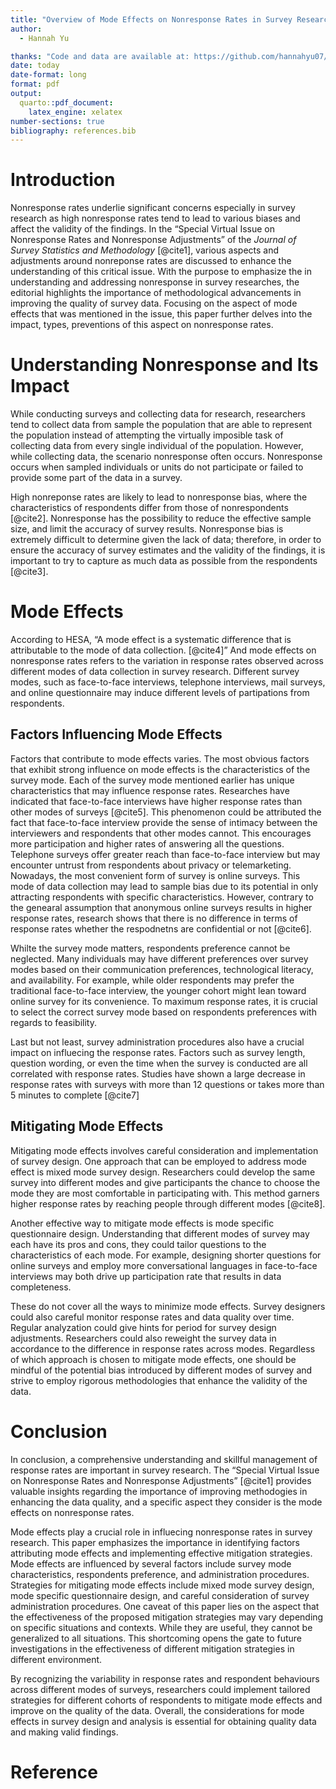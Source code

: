 ```yaml
---
title: "Overview of Mode Effects on Nonresponse Rates in Survey Research"
author: 
  - Hannah Yu

thanks: "Code and data are available at: https://github.com/hannahyu07/Non-response-rate."
date: today
date-format: long
format: pdf
output:
  quarto::pdf_document:
    latex_engine: xelatex
number-sections: true
bibliography: references.bib
---
```


# Introduction

Nonresponse rates underlie significant concerns especially in survey research as high nonresponse rates tend to lead to various biases and affect the validity of the findings. In the "Special Virtual Issue on Nonresponse Rates and Nonresponse Adjustments" of the *Journal of Survey Statistics and Methodology* [@cite1], various aspects and adjustments around nonreponse rates are discussed to enhance the understanding of this critical issue. With the purpose to emphasize the in understanding and addressing nonresponse in survey researches, the editorial highlights the importance of methodological advancements in improving the quality of survey data. Focusing on the aspect of mode effects that was mentioned in the issue, this paper further delves into the impact, types, preventions of this aspect on nonresponse rates.

# Understanding Nonresponse and Its Impact

While conducting surveys and collecting data for research, researchers tend to collect data from sample the population that are able to represent the population instead of attempting the virtually imposible task of collecting data from every single individual of the population. However, while collecting data, the scenario nonresponse often occurs. Nonresponse occurs when sampled individuals or units do not participate or failed to provide some part of the data in a survey.

High nonreponse rates are likely to lead to nonresponse bias, where the characteristics of respondents differ from those of nonrespondents [@cite2]. Nonresponse has the possibility to reduce the effective sample size, and limit the accuracy of survey results. Nonresponse bias is extremely difficult to determine given the lack of data; therefore, in order to ensure the accuracy of survey estimates and the validity of the findings, it is important to try to capture as much data as possible from the respondents [@cite3].

# Mode Effects

According to HESA, "A mode effect is a systematic difference that is attributable to the mode of data collection. [@cite4]" And mode effects on nonresponse rates refers to the variation in response rates observed across different modes of data collection in survey research. Different survey modes, such as face-to-face interviews, telephone interviews, mail surveys, and online questionnaire may induce different levels of partipations from respondents.

## Factors Influencing Mode Effects

Factors that contribute to mode effects varies. The most obvious factors that exhibit strong influence on mode effects is the characteristics of the survey mode. Each of the survey mode mentioned earlier has unique characteristics that may influence response rates. Researches have indicated that face-to-face interviews have higher response rates than other modes of surveys [@cite5]. This phenomenon could be attributed the fact that face-to-face interview provide the sense of intimacy between the interviewers and respondents that other modes cannot. This encourages more participation and higher rates of answering all the questions. Telephone surveys offer greater reach than face-to-face interview but may encounter untrust from respondents about privacy or telemarketing. Nowadays, the most convenient form of survey is online surveys. This mode of data collection may lead to sample bias due to its potential in only attracting respondents with specific characteristics. However, contrary to the genearal assumption that anonymous online surveys results in higher response rates, research shows that there is no difference in terms of response rates whether the respodnetns are confidential or not [@cite6].

Whilte the survey mode matters, respondents preference cannot be neglected. Many individuals may have different preferences over survey modes based on their communication preferences, technological literacy, and availability. For example, while older respondents may prefer the traditional face-to-face interview, the younger cohort might lean toward online survey for its convenience. To maximum response rates, it is crucial to select the correct survey mode based on respondents preferences with regards to feasibility.

Last but not least, survey administration procedures also have a crucial impact on influecing the response rates. Factors such as survey length, question wording, or even the time when the survey is conducted are all correlated with response rates. Studies have shown a large decrease in response rates with surveys with more than 12 questions or takes more than 5 minutes to complete [@cite7]

## Mitigating Mode Effects

Mitigating mode effects involves careful consideration and implementation of survey design. One approach that can be employed to address mode effect is mixed mode survey design. Researchers could develop the same survey into different modes and give participants the chance to choose the mode they are most comfortable in participating with. This method garners higher response rates by reaching people through different modes [@cite8].

Another effective way to mitigate mode effects is mode specific questionnaire design. Understanding that different modes of survey may each have its pros and cons, they could tailor questions to the characteristics of each mode. For example, designing shorter questions for online surveys and employ more conversational languages in face-to-face interviews may both drive up participation rate that results in data completeness.

These do not cover all the ways to minimize mode effects. Survey designers could also careful monitor response rates and data quality over time. Regular analyzation could give hints for period for survey design adjustments. Researchers could also reweight the survey data in accordance to the difference in response rates across modes. Regardless of which approach is chosen to mitigate mode effects, one should be mindful of the potential bias introduced by different modes of survey and strive to employ rigorous methodologies that enhance the validity of the data.

# Conclusion

In conclusion, a comprehensive understanding and skillful management of response rates are important in survey research. The "Special Virtual Issue on Nonresponse Rates and Nonresponse Adjustments" [@cite1] provides valuable insights regarding the importance of improving methodogies in enhancing the data quality, and a specific aspect they consider is the mode effects on nonresponse rates.

Mode effects play a crucial role in influecing nonresponse rates in survey research. This paper emphasizes the importance in identifying factors attributing mode effects and implementing effective mitigation strategies. Mode effects are influenced by several factors include survey mode characteristics, respondents preference, and administration procedures. Strategies for mitigating mode effects include mixed mode survey design, mode specific questionnaire design, and careful consideration of survey administration procedures. One caveat of this paper lies on the aspect that the effectiveness of the proposed mitigation strategies may vary depending on specific situations and contexts. While they are useful, they cannot be generalized to all situations. This shortcoming opens the gate to future investigations in the effectiveness of different mitigation strategies in different environment.

By recognizing the variability in response rates and respondent behaviours across different modes of surveys, researchers could implement tailored strategies for different cohorts of respondents to mitigate mode effects and improve on the quality of the data. Overall, the considerations for mode effects in survey design and analysis is essential for obtaining quality data and making valid findings.

# Reference
